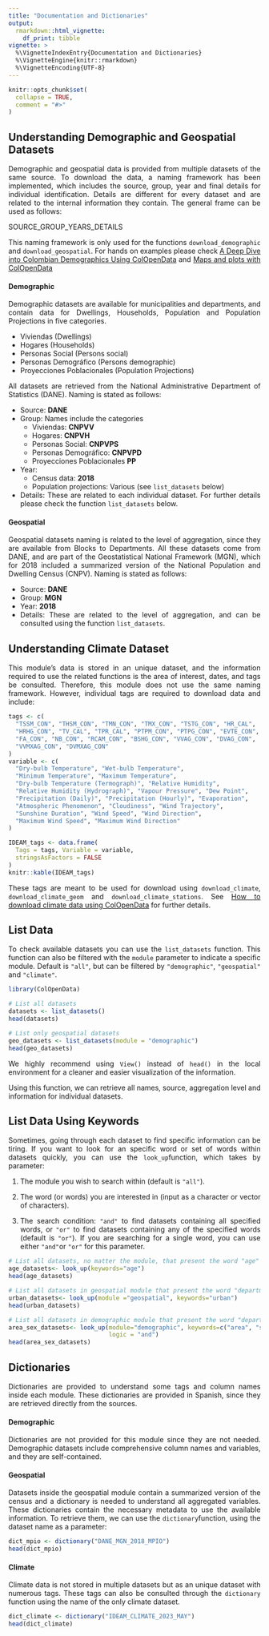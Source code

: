 ```yaml
---
title: "Documentation and Dictionaries"
output: 
  rmarkdown::html_vignette:
    df_print: tibble
vignette: >
  %\VignetteIndexEntry{Documentation and Dictionaries}
  %\VignetteEngine{knitr::rmarkdown}
  %\VignetteEncoding{UTF-8}
---
```


```r
knitr::opts_chunk$set(
  collapse = TRUE,
  comment = "#>"
)
```

## Understanding Demographic and Geospatial Datasets

::: {style="text-align: justify;"}
Demographic and geospatial data is provided from multiple datasets of the same source. To download the data, a naming framework has been implemented, which includes the source, group, year and final details for individual identification. Details are different for every dataset and are related to the internal information they contain. The general frame can be used as follows:
:::

::: {.alert .alert-info}
SOURCE_GROUP_YEARS_DETAILS
:::

::: {style="text-align: justify;"}
This naming framework is only used for the functions `download_demographic` and `download_geospatial`. For hands on examples please check [A Deep Dive into Colombian Demographics Using ColOpenData](https://epiverse-trace.github.io/ColOpenData/articles/demographic_data.html) and [Maps and plots with ColOpenData](https://epiverse-trace.github.io/ColOpenData/articles/geospatial_data.html)

#### Demographic

Demographic datasets are available for municipalities and departments, and contain data for Dwellings, Households, Population and Population Projections in five categories.

-   Viviendas (Dwellings)
-   Hogares (Households)
-   Personas Social (Persons social)
-   Personas Demográfico (Persons demographic)
-   Proyecciones Poblacionales (Population Projections)

All datasets are retrieved from the National Administrative Department of Statistics (DANE). Naming is stated as follows:

-   Source: **DANE**
-   Group: Names include the categories
    -   Viviendas: **CNPVV**
    -   Hogares: **CNPVH**
    -   Personas Social: **CNPVPS**
    -   Personas Demográfico: **CNPVPD**
    -   Proyecciones Poblacionales **PP**
-   Year:
    -   Census data: **2018**
    -   Population projections: Various (see `list_datasets` below)
-   Details: These are related to each individual dataset. For further details please check the function `list_datasets` below.

#### Geospatial

Geospatial datasets naming is related to the level of aggregation, since they are available from Blocks to Departments. All these datasets come from DANE, and are part of the Geostatistical National Framework (MGN), which for 2018 included a summarized version of the National Population and Dwelling Census (CNPV). Naming is stated as follows:

-   Source: **DANE**
-   Group: **MGN**
-   Year: **2018**
-   Details: These are related to the level of aggregation, and can be consulted using the function `list_datasets`.

## Understanding Climate Dataset

This module's data is stored in an unique dataset, and the information required to use the related functions is the area of interest, dates, and tags be consulted. Therefore, this module does not use the same naming framework. However, individual tags are required to download data and include:
:::

```r
tags <- c(
  "TSSM_CON", "THSM_CON", "TMN_CON", "TMX_CON", "TSTG_CON", "HR_CAL",
  "HRHG_CON", "TV_CAL", "TPR_CAL", "PTPM_CON", "PTPG_CON", "EVTE_CON",
  "FA_CON", "NB_CON", "RCAM_CON", "BSHG_CON", "VVAG_CON", "DVAG_CON",
  "VVMXAG_CON", "DVMXAG_CON"
)
variable <- c(
  "Dry-bulb Temperature", "Wet-bulb Temperature",
  "Minimum Temperature", "Maximum Temperature",
  "Dry-bulb Temperature (Termograph)", "Relative Humidity",
  "Relative Humidity (Hydrograph)", "Vapour Pressure", "Dew Point",
  "Precipitation (Daily)", "Precipitation (Hourly)", "Evaporation",
  "Atmospheric Phenomenon", "Cloudiness", "Wind Trajectory",
  "Sunshine Duration", "Wind Speed", "Wind Direction",
  "Maximum Wind Speed", "Maximum Wind Direction"
)

IDEAM_tags <- data.frame(
  Tags = tags, Variable = variable,
  stringsAsFactors = FALSE
)
knitr::kable(IDEAM_tags)
```

::: {style="text-align: justify;"}
These tags are meant to be used for download using `download_climate`, `download_climate_geom` and `download_climate_stations`. See [How to download climate data using ColOpenData](https://epiverse-trace.github.io/ColOpenData/articles/climate_data.html) for further details.

## List Data

To check available datasets you can use the `list_datasets` function. This function can also be filtered with the `module` parameter to indicate a specific module. Default is `"all"`, but can be filtered by `"demographic"`, `"geospatial"` and `"climate"`.
:::

```r
library(ColOpenData)
```

```r
# List all datasets
datasets <- list_datasets()
head(datasets)
```

```r
# List only geospatial datasets
geo_datasets <- list_datasets(module = "demographic")
head(geo_datasets)
```

::: {style="text-align: justify;"}
We highly recommend using `View()` instead of `head()` in the local environment for a cleaner and easier visualization of the information.

Using this function, we can retrieve all names, source, aggregation level and information for individual datasets.

## List Data Using Keywords

Sometimes, going through each dataset to find specific information can be tiring. If you want to look for an specific word or set of words within datasets quickly, you can use the `look_up`function, which takes by parameter:

1.  The module you wish to search within (default is `"all"`).

2.  The word (or words) you are interested in (input as a character or vector of characters).

3.  The search condition: `"and"` to find datasets containing all specified words, or `"or"` to find datasets containing any of the specified words (default is `"or"`). If you are searching for a single word, you can use either `"and"`or `"or"` for this parameter.
:::

```r
# List all datasets, no matter the module, that present the word "age"
age_datasets<- look_up(keywords="age")
head(age_datasets)
```

```r
# List all datasets in geospatial module that present the word "department"
urban_datasets<- look_up(module ="geospatial", keywords="urban")
head(urban_datasets)
```

```r
# List all datasets in demographic module that present the word "department"
area_sex_datasets<- look_up(module="demographic", keywords=c("area", "sex"),
                            logic = "and")
head(area_sex_datasets)
```

::: {style="text-align: justify;"}
## Dictionaries

Dictionaries are provided to understand some tags and column names inside each module. These dictionaries are provided in Spanish, since they are retrieved directly from the sources.

#### Demographic

Dictionaries are not provided for this module since they are not needed. Demographic datasets include comprehensive column names and variables, and they are self-contained.

#### Geospatial

Datasets inside the geospatial module contain a summarized version of the census and a dictionary is needed to understand all aggregated variables. These dictionaries contain the necessary metadata to use the available information. To retrieve them, we can use the `dictionary`function, using the dataset name as a parameter:
:::

```r
dict_mpio <- dictionary("DANE_MGN_2018_MPIO")
head(dict_mpio)
```

#### Climate

::: {style="text-align: justify;"}
Climate data is not stored in multiple datasets but as an unique dataset with numerous tags. These tags can also be consulted through the `dictionary` function using the name of the only climate dataset.
:::

```r
dict_climate <- dictionary("IDEAM_CLIMATE_2023_MAY")
head(dict_climate)
```
